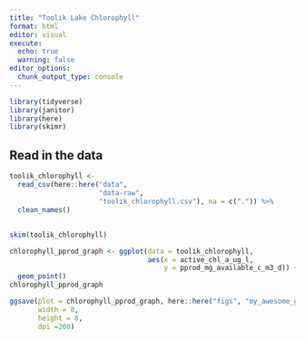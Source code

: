 ```yaml
---
title: "Toolik Lake Chlorophyll"
format: html
editor: visual
execute:
  echo: true
  warning: false
editor_options: 
  chunk_output_type: console
---
```


```r
library(tidyverse)
library(janitor)
library(here)
library(skimr)
```

## Read in the data

```r
toolik_chlorophyll <-
  read_csv(here::here("data",
                      "data-raw",
                      "toolik_chlorophyll.csv"), na = c(".")) %>% 
  clean_names()
```

## 

```r
skim(toolik_chlorophyll)
```

```r
chlorophyll_pprod_graph <- ggplot(data = toolik_chlorophyll,
                                  aes(x = active_chl_a_ug_l,
                                      y = pprod_mg_available_c_m3_d)) +
  geom_point()
chlorophyll_pprod_graph
```

```r
ggsave(plot = chlorophyll_pprod_graph, here::here("figs", "my_awesome_graph.jpg"),
       width = 8,
       height = 8,
       dpi =200)
```
